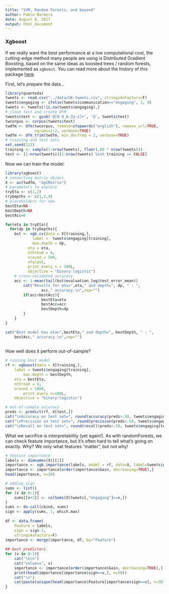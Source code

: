 ```yaml
---
title: "SVM, Random Forests, and beyond"
author: Pablo Barbera
date: August 8, 2017
output: html_document
---
```


### Xgboost

If we really want the best performance at a low computational cost, the cutting-edge method many people are using is Distributed Gradient Boosting, based on the same ideas as boosted trees / random forests, implemented as `xgboost`. You can read more about the history of this package [here](https://homes.cs.washington.edu/~tqchen/2016/03/10/story-and-lessons-behind-the-evolution-of-xgboost.html).

First, let's prepare the data...

```r
library(quanteda)
tweets <- read.csv("../data/UK-tweets.csv", stringsAsFactors=F)
tweets$engaging <- ifelse(tweets$communication=="engaging", 1, 0)
tweets <- tweets[!is.na(tweets$engaging),]
# clean text and create DFM
tweets$text <- gsub('@[0-9_A-Za-z]+', '@', tweets$text)
twcorpus <- corpus(tweets$text)
twdfm <- dfm(twcorpus, remove=stopwords("english"), remove_url=TRUE, 
             ngrams=1:2, verbose=TRUE)
twdfm <- dfm_trim(twdfm, min_docfreq = 2, verbose=TRUE)
# training and test sets
set.seed(123)
training <- sample(1:nrow(tweets), floor(.80 * nrow(tweets)))
test <- (1:nrow(tweets))[1:nrow(tweets) %in% training == FALSE]
```

Now we can train the model:

```r
library(xgboost)
# converting matrix object
X <- as(twdfm, "dgCMatrix")
# parameters to explore
tryEta <- c(1,2)
tryDepths <- c(1,2,4)
# placeholders for now
bestEta=NA
bestDepth=NA
bestAcc=0

for(eta in tryEta){
  for(dp in tryDepths){	
    bst <- xgb.cv(data = X[training,], 
		    label =  tweets$engaging[training], 
		    max.depth = dp,
	      eta = eta, 
	      nthread = 4,
	      nround = 500,
	      nfold=5,
	      print_every_n = 100L,
	      objective = "binary:logistic")
    # cross-validated accuracy
    acc <- 1-mean(tail(bst$evaluation_log$test_error_mean))
		cat("Results for eta=",eta," and depth=", dp, " : ",
				acc," accuracy.\n",sep="")
		if(acc>bestAcc){
				bestEta=eta
				bestAcc=acc
				bestDepth=dp
		}
	}
}

cat("Best model has eta=",bestEta," and depth=", bestDepth, " : ",
	bestAcc," accuracy.\n",sep="")
   
```

How well does it perform out-of-sample?

```r
# running best model
rf <- xgboost(data = X[training,], 
    label = tweets$engaging[training], 
		max.depth = bestDepth,
    eta = bestEta, 
    nthread = 4,
    nround = 1000,
		print_every_n=100L,
    objective = "binary:logistic")

# out-of-sample accuracy
preds <- predict(rf, X[test,])
cat("\nAccuracy on test set=", round(accuracy(preds>.50, tweets$engaging[test]),3))
cat("\nPrecision on test set=", round(precision(preds>.50, tweets$engaging[test]),3))
cat("\nRecall on test set=", round(recall(preds>.50, tweets$engaging[test]),3))
```

What we sacrifice is interpretability (yet again!). As with randomForests, we can check feature importance, but it's often hard to tell what's going on exactly. Why? We only what features "matter", but not why!


```r
# feature importance
labels <- dimnames(X)[[2]]
importance <- xgb.importance(labels, model = rf, data=X, label=tweets$engaging)
importance <- importance[order(importance$Gain, decreasing=TRUE),]
head(importance, n=20)

# adding sign
sums <- list()
for (v in 0:1){
	sums[[v+1]] <- colSums(X[tweets[,"engaging"]==v,])
}
sums <- do.call(cbind, sums)
sign <- apply(sums, 1, which.max)
	
df <- data.frame(
	Feature = labels, 
	sign = sign-1,
	stringsAsFactors=F)
importance <- merge(importance, df, by="Feature")
	
## best predictors
for (v in 0:1){
	cat("\n\n")
	cat("value==", v)
	importance <- importance[order(importance$Gain, decreasing=TRUE),]
	print(head(importance[importance$sign==v,], n=50))
	cat("\n")
	cat(paste(unique(head(importance$Feature[importance$sign==v], n=50)), collapse=", "))
}

```


